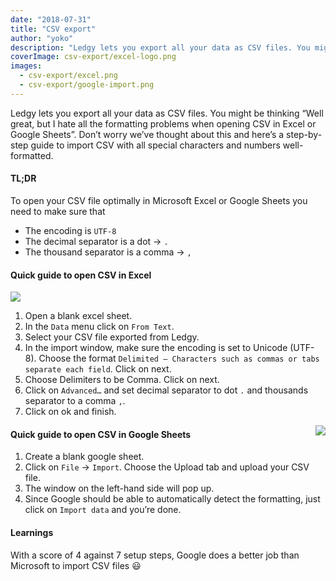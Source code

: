 ```yaml
---
date: "2018-07-31"
title: "CSV export"
author: "yoko"
description: "Ledgy lets you export all your data as CSV files. You might be thinking “Well great, but I hate all the formatting problems when opening CSV in Excel or Google Sheets”. Don’t worry we’ve thought about this and here’s a step-by-step guide to import CSV with all special characters and numbers well-formatted."
coverImage: csv-export/excel-logo.png
images:
  - csv-export/excel.png
  - csv-export/google-import.png
---
```


Ledgy lets you export all your data as CSV files. You might be thinking “Well great, but I hate all the formatting problems when opening CSV in Excel or Google Sheets”. Don’t worry we’ve thought about this and here’s a step-by-step guide to import CSV with all special characters and numbers well-formatted.

#### TL;DR

To open your CSV file optimally in Microsoft Excel or Google Sheets you need to make sure that

- The encoding is `UTF-8`
- The decimal separator is a dot → `.`
- The thousand separator is a comma → `,`

#### Quick guide to open CSV in Excel

<Img src="excel.png" />

1.  Open a blank excel sheet.
2.  In the `Data` menu click on `From Text`.
3.  Select your CSV file exported from Ledgy.
4.  In the import window, make sure the encoding is set to Unicode (UTF-8). Choose the format `Delimited — Characters such as commas or tabs separate each field`. Click on next.
5.  Choose Delimiters to be Comma. Click on next.
6.  Click on `Advanced…` and set decimal separator to dot `.` and thousands separator to a comma `,`.
7.  Click on ok and finish.

<Img src="google-import.png" align="right" size="300" />

#### Quick guide to open CSV in Google Sheets


1.  Create a blank google sheet.
2.  Click on `File` → `Import`. Choose the Upload tab and upload your CSV file.
3.  The window on the left-hand side will pop up.
4.  Since Google should be able to automatically detect the formatting, just click on `Import data` and you’re done.

#### Learnings

With a score of 4 against 7 setup steps, Google does a better job than Microsoft to import CSV files 😃
